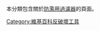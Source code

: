 {{commons category|Abuse filter}}
{{abuse filter}}
本分類包含關於[[wp:防滥用过滤器|防濫用過濾器]]的頁面。

[[Category:維基百科反破壞工具|Category:維基百科反破壞工具]]